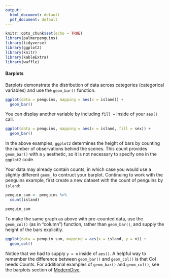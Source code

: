 ```yaml
---
output:
  html_document: default
  pdf_document: default
---
```


```r
knitr::opts_chunk$set(echo = TRUE)
library(palmerpenguins)
library(tidyverse)
library(ggplot2)
library(knitr)
library(kableExtra)
library(waffle)
```

#### Barplots

Barplots demonstrate the distribution of data across categories (categorical variables) and use the `geom_bar()` function. 

```r
ggplot(data = penguins, mapping = aes(x = island)) +
  geom_bar()
```

You can display another variable by including `fill = ` inside of your `aes()` call.

```r
ggplot(data = penguins, mapping = aes(x = island, fill = sex)) +
  geom_bar()
```

In the above examples, `ggplot2` determines the height of bars by counting the number of observations behind the scenes. This count provides `geom_bar()` with a `y` aesthetic, so it is not necessary to specify one in the `ggplot2` code.

Your data may already contain counts, in which case you would use a slightly different `geom_` to contruct your barplot. Continuing to work with the penguins example, first create a new dataset with the count of penguins by `island`:

```r
penguin_sum <- penguins %>%
  count(island)

penguin_sum
```

To make the same graph as above with pre-counted data, use the `geom_col()` (as in "column") function, rather than `geom_bar()`, and supply the height of the bars explicitly.

```r
ggplot(data = penguin_sum, mapping = aes(x = island, y = n)) +
  geom_col()
```

Notice that we had to supply `y = n` inside of `aes()`. A helpful way to remember the difference between `geom_bar()` and `geom_col()` is that Col needs Counts. For additional examples of `geom_bar()` and `geom_col()`, see the barplots section of [ModernDive](https://moderndive.com/2-viz.html#barplots-via-geom_bar-or-geom_col).